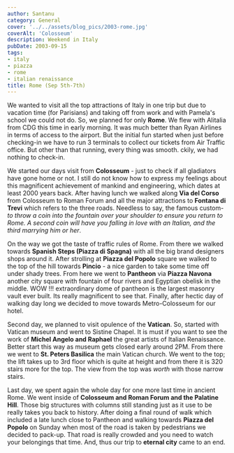 ```yaml
---
author: Santanu
category: General
cover: '../../assets/blog_pics/2003-rome.jpg'
coverAlt: 'Colosseum'
description: Weekend in Italy
pubDate: 2003-09-15
tags:
- italy
- piazza
- rome
- italian renaissance
title: Rome (Sep 5th-7th)
---
```

We wanted to visit all the top attractions of Italy in one trip but due to vacation time (for Parisians) and taking off from work and with Pamela's school we could not do. So, we planned for only **Rome**. We
flew with Alitalia from CDG this time in early morning. It was much better than Ryan Airlines in terms of access to the airport. But the initial fun started when just before checking-in we have to run 3 terminals to collect our tickets from Air Traffic office. But other than that running, every thing was smooth. ckily, we had nothing to check-in.
  
We started our days visit from **Colosseum** - just to check if all gladiators have gone home or not. I still do not know how to express my feelings about this magnificent achievement of mankind and engineering,
which dates at least 2000 years back. After having lunch we walked along **Via del Corso** from Colosseum to Roman Forum and all the major attractions to **Fontana di Trevi** which refers to the three roads.
Needless to say, the famous custom-*to throw a coin into the fountain over your shoulder to ensure you return to Rome. A second coin will have you falling in love with an Italian, and the third marrying him or her*.

On the way we got the taste of traffic rules of Rome. From there we walked towards **Spanish Steps
(Piazza di Spagna)** with all the big brand designers shops around it. After strolling at **Piazza del Popolo** square we walked to the top of the hill towards **Pincio** - a nice garden to take some time off under shady trees. From here we went to **Pantheon** via **Piazza Navona** another city square with fountain of four rivers and Egyptian obelisk in the middle. WOW !!! extraordinary dome of pantheon is the largest masonry vault ever built. Its really magnificent to see that. Finally, after hectic day of walking day long we decided to move towards Metro-Colosseum for our hotel.
  
Second day, we planned to visit opulence of the **Vatican**. So, started with Vatican museum and went to Sistine Chapel. It is must if you want to see the work of **Michel Angelo and Raphael** the great artists of
Italian Renaissance. Better start this way as museum gets closed early around 2PM. From there we went to **St. Peters Basilica** the main Vatican church. We went to the top; the lift takes up to 3rd floor which
is quite at height and from there it is 320 stairs more for the top. The view from the top was *worth* with those narrow stairs.
  
Last day, we spent again the whole day for one more last time in ancient Rome. We went inside of **Colosseum and Roman Forum and the Palatine Hill**. Those big structures with columns still standing just as it use to be really takes you back to history. After doing a final round of walk which included a late lunch close to Pantheon and walking towards **Piazza del Popolo** on Sunday when most of the road is taken by pedestrians we decided to pack-up. That road is really crowded and you need to watch your belongings that time. And, thus our trip to **eternal city** came to an end.